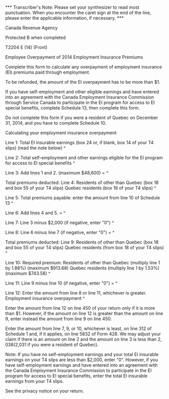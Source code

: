 ﻿*** Transcriber's Note: Please set your synthesizer to read most punctuation. 
When you encounter the caret sign at the end of the line, please enter the 
applicable information, if necessary. *** 
 
Canada Revenue Agency 
 
Protected B when completed 
 
T2204 E (14) (Front) 
 
Employee Overpayment of 2014 Employment Insurance Premiums 
 
Complete this form to calculate any overpayment of employment insurance (EI) 
premiums paid through employment. 
 
To be refunded, the amount of the EI overpayment has to be more than $1. 
 
If you have self-employment and other eligible earnings and have entered into 
an agreement with the Canada Employment Insurance Commission through Service 
Canada to participate in the EI program for access to EI special benefits, 
complete Schedule 13, then complete this form. 
 
Do not complete this form if you were a resident of Quebec on December 31, 
2014, and you have to complete Schedule 10. 
 
Calculating your employment insurance overpayment  
 
Line 1: Total EI insurable earnings (box 24 or, if blank, box 14 of your T4 
slips) (read the note below) ^
 
Line 2: Total self-employment and other earnings eligible for the EI program 
for access to EI special benefits ^
 
Line 3: Add lines 1 and 2. (maximum $48,600) = ^
 
Total premiums deducted: 
Line 4: Residents of other than Quebec (box 18 and box 55 of your T4 slips) 
Quebec residents (box 18 of your T4 slips) ^
 
Line 5: Total premiums payable: enter the amount from line 10 of Schedule 13 
^
 
Line 6: Add lines 4 and 5. = ^
 
Line 7: Line 3 minus $2,000 (if negative, enter "0") ^
 
Line 8: Line 6 minus line 7 (if negative, enter "0") = ^
 
Total premiums deducted: 
Line 9: Residents of other than Quebec (box 18 and box 55 of your T4 slips) 
Quebec residents (from box 18 of your T4 slips) ^
 
Line 10: Required premium: Residents of other than Quebec (multiply line 1 by 
1.88%) (maximum $913.68) Quebec residents (multiply line 1 by 1.53%) (maximum 
$743.58) ^
 
Line 11: Line 9 minus line 10 (if negative, enter "0") = ^
 
Line 12: Enter the amount from line 8 or line 11, whichever is greater. 
Employment insurance overpayment ^
 
Enter the amount from line 12 on line 450 of your return only if it is more 
than $1. However, if the amount on line 12 is greater than the amount on line 
9, enter instead the amount from line 9 on line 450. 
 
Enter the amount from line 7, 9, or 10, whichever is least, on line 312 of 
Schedule 1 and, if it applies, on line 5832 of Form 428. We may adjust your 
claim if there is an amount on line 2 and the amount on line 3 is less than 
$2,038 ($2,031 if you were a resident of Quebec). 
 
Note: If you have no self-employment earnings and your total EI insurable 
earnings on your T4 slips are less than $2,000, enter "0". However, if you 
have self-employment earnings and have entered into an agreement with the 
Canada Employment Insurance Commission to participate in the EI program for 
access to EI special benefits, enter the total EI insurable earnings from 
your T4 slips. 
 
See the privacy notice on your return.
